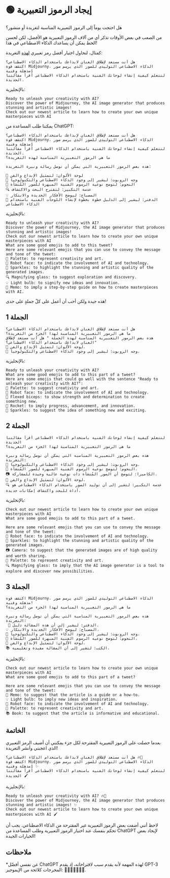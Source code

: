 
# 🟢 إيجاد الرموز التعبيرية

هل احتجت يوماً إلى الرموز التعبيرية المناسبة لتغريدة أو منشور؟

من الصعب في بعض الأوقات تذكر أي من آلاف الرموز التعبيرية هو الأفضل، لكن لحسن الحظ يمكن أن يساعدك الذكاء الاصطناعي في هذا!

كمثال، لنحاول اختيار أفضل رمز تعبيري [لهذه](https://twitter.com/learnprompting/status/1631786358330085382) التغريدة:

```
هل أنت مستعد لإطلاق العنان لابداعك باستخدام الذكاء الاصطناعي؟
اكتشف قوة Midjourny، الذكاء الاصطناعي التوليدي للصور الذي يرسم صور مذهلة وفنية!
لتتعلم كيفية إنشاء لوحاتك الفنية باستخدام الذكاء الاصطناعي أٌقرأ مقالتنا الجديدة.
```

بالإنجليزية:
```
Ready to unleash your creativity with AI?
Discover the power of Midjourney, the AI image generator that produces stunning and artistic images!
Check out our newest article to learn how to create your own unique masterpieces with AI
```

يمكننا طلب المساعدة من ChatGPT:
```
هل أنت مستعد لإطلاق العنان لإبداعك باستخدام الذكاء الاصطناعي؟
اكتشف قوة Midjourny، الذكاء الاصطناعي التوليدي للصور الذي يرسم صور مذهلة وفنية!
لتتعلم كيفية إنشاء لوحاتك الفنية باستخدام الذكاء الاصطناعي أٌقرأ مقالتنا الجديدة.
ما هي الرموز التعبيرية المناسبة لهذه التغريدة؟

هذه بعض الرموز التعبيرية التي يمكن أن توصل رسالة ونبرة التغريدة:

🎨 لوحة الألوان: لتمثيل الإبداع والفن
🤖 وجه الروبوت: ليشير إلى وجود الذكاء الاصطناعي والتكنولوجيا
🌟 النجوم: لتوضح نوعية الرسوم الفنية المبهرة للصور المُنشأة
🔍 عدسة التكبير: لتقترح البحث والاكتشاف 
💡 المصباح: ليوضح الأفكار الجديدة والابتكار
📝 الدفتر: ليشير إلى الدليل خطوة بخطوة لإنشاء اللوحات الفنية باستخدام الذكاء الاصطناعي
```
بالإنجليزية:
```
Ready to unleash your creativity with AI?
Discover the power of Midjourney, the AI image generator that produces stunning and artistic images!
Check out our newest article to learn how to create your own unique masterpieces with AI
What are some good emojis to add to this tweet?
Here are some relevant emojis that you can use to convey the message and tone of the tweet:
🎨 Palette: to represent creativity and art.
🤖 Robot face: to indicate the involvement of AI and technology.
🌟 Sparkles: to highlight the stunning and artistic quality of the generated images.
🔍 Magnifying glass: to suggest exploration and discovery.
💡 Light bulb: to signify new ideas and innovation.
📝 Memo: to imply a step-by-step guide on how to create masterpieces with AI.

```
هذه جيدة ولكن أحب أن أعمل على كلّ جملةٍ على حدى!

## الجملة 1
```
هل أنت مستعد لإطلاق العنان لابداعك باستخدام الذكاء الاصطناعي؟
ما هي الرموز التعبيرية المناسبة لهذا الجزء من التغريدة؟
هذه بعض الرموز التعبيرية المناسبة لهذه الجملة " هل أنت مستعد لإطلاق العنان لابداعك باستخدام الذكاء الاصطناعي؟"
🎨 لوحة الألوان: لتمثيل الإبداع والفن.
🤖 وجه الروبوت: ليشير إلى وجود الذكاء الاصطناعي والتكنولوجيا.
```
بالإنجليزية:
```
Ready to unleash your creativity with AI?
What are some good emojis to add to this part of a tweet?
Here are some emojis that could go well with the sentence "Ready to unleash your creativity with AI?":
🎨 Palette: to suggest creativity and art.
🤖 Robot face: to indicate the involvement of AI and technology.
💪 Flexed biceps: to show strength and determination to create something new.
🚀 Rocket: to imply progress, advancement, and innovation.
🌟 Sparkles: to suggest the idea of something new and exciting.
```
## الجملة 2
```
لتتعلم كيفية إنشاء لوحاتك الفنية باستخدام الذكاء الاصطناعي أٌقرأ مقالتنا الجديدة
ما هي الرموز التعبيرية المناسبة لهذا الجزء من التغريدة؟

هذه بعض الرموز التعبيرية المناسبة التي يمكن أن توصل رسالة ونبرة التغريدة:
🤖 وجه الروبوت: ليشير إلى وجود الذكاء الاصطناعي والتكنولوجيا.
🌟 النجوم: لتوضح نوعية الرسوم الفنية المبهرة للصور المُنشأة.
📷 الكاميرا: لتوضح أن الصور المُنشأة ذات نوعية عالية وجيدة للمشاركة.
🎨 لوحة الألوان: لتمثيل الإبداع والفن.
🔍 عدسة التكبير: لتشير إلى أن توليد الصور باستخدام الذكاء الاصطناعي هو أداة للبحث واكتشاف إمكانات جديدة.
```
بالإنجليزية:
```
Check out our newest article to learn how to create your own unique masterpieces with AI
What are some good emojis to add to this part of a tweet.

Here are some relevant emojis that you can use to convey the message and tone of the tweet:
🤖 Robot face: to indicate the involvement of AI and technology.
🌟 Sparkles: to highlight the stunning and artistic quality of the generated images.
📷 Camera: to suggest that the generated images are of high quality and worth sharing.
🎨 Palette: to represent creativity and art.
🔍 Magnifying glass: to imply that the AI image generator is a tool to explore and discover new possibilities.
```
## الجملة 3
```
اكتشف قوة Midjourny، الذكاء الاصطناعي التوليدي للصور الذي يرسم صور مذهلة وفنية!
ما هي الرموز التعبيرية المناسبة لهذا الجزء من التغريدة؟

هذه بعض الرموز التعبيرية المناسبة التي يمكن أن توصل رسالة ونبرة التغريدة:
 📝 الدفتر: ليشير إلى أن هذه المقالة دليل.
💡 المصباح: ليوضح الأفكار الجديدة والابتكار.
🤖 وجه الروبوت: ليشير إلى وجود الذكاء الاصطناعي والتكنولوجيا.
🌟 النجوم: لتوضح نوعية الرسوم الفنية المبهرة للصور المُنشأة.
🎨 لوحة الألوان: لتمثيل الإبداع والفن.
📚 الكتب: لتشير إلى أن المقالة مفيدة وتعليمية.
```
بالإنجليزية:
```
Check out our newest article to learn how to create your own unique masterpieces with AI
What are some good emojis to add to this part of a tweet?

Here are some relevant emojis that you can use to convey the message and tone of the tweet:
📝 Memo: to suggest that the article is a guide or a how-to.
💡 Light bulb: to imply new ideas and inspiration.
🤖 Robot face: to indicate the involvement of AI and technology.
🎨 Palette: to represent creativity and art.
📚 Book: to suggest that the article is informative and educational.
```

## الخاتمة
بعدما حصلت على الرموز التعبيرية المقترحة لكل جزء يمكنني أن أضيف الرمز التعبيري الذي اعجبني وأنشر التغريدة!

```
هل أنت مستعد لإطلاق العنان لابداعك باستخدام الذكاء الاصطناعي؟ 🔥🎨
اكتشف قوة Midjourny، الذكاء الاصطناعي التوليدي للصور الذي يرسم صور مذهلة وفنية! ✨
لتتعلم كيفية إنشاء لوحاتك الفنية باستخدام الذكاء الاصطناعي أٌقرأ مقالتنا الجديدة 🖌️
```

بالإنجليزية:
```
Ready to unleash your creativity with AI? 🔥🎨
Discover the power of Midjourney, the AI image generator that produces stunning and artistic images! ✨
Check out our newest article to learn how to create your own unique masterpieces with AI 🖌️
```

لاحظ أنني أضفت بعض الرموز التعبيرية غير المقترحة من الذكاء الاصطناعي. يجب أن تحكم بنفسك عند اختيار الرموز التعبيرية وطلب المساعدة من ChatGPT لإيجاد بعض الخيارات الجيدة!

## ملاحظات
*عن نفسي أفضّل ChatGPT لهذه المهمة لأنه يقدم سبب لاقتراحاته، إذ يقدم GPT-3 المخرجات كلائحة من الإيموجيز: 🤩😎🤩🤩😃😃💪.

